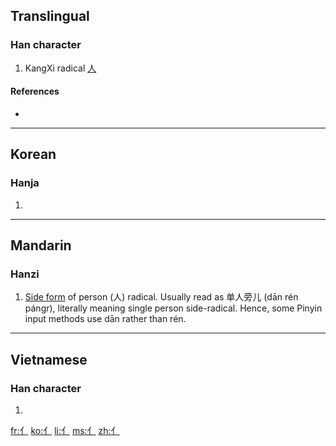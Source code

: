 ==Translingual==
{{stroke order|type=animate}}

===Han character===
{{Han char|rn=9|rad=人|as=00|sn=2|four=|canj=竹中 (HL)}}

# KangXi radical [[Index:Chinese radical/人|人]]

====References====
* {{Han ref|kx=0091.011|dj=0192.010|hdz=10101.101|uh=4EBB|ud=20155}}

----

==Korean==

===Hanja===
{{ko-hanja|hangeul=사|rv=sa|mr=sa}}

# {{defn|Korean|sort=人00}}

----

==Mandarin==

===Hanzi===
{{cmn-hanzi|pin=[[rén]] ([[ren2]])|wg=jen<sup>2</sup>}}

# [[:w:Radical (Chinese character)|Side form]] of person (人) radical. Usually read as 单人旁儿 (dān rén pángr), literally meaning single person side-radical. Hence, some Pinyin input methods use dān rather than rén.

----

==Vietnamese==

===Han character===
{{vi-hantu|[[nhân]]|rs=人00}}

# {{defn|Vietnamese|sort=人00}}

[[fr:亻]]
[[ko:亻]]
[[li:亻]]
[[ms:亻]]
[[zh:亻]]